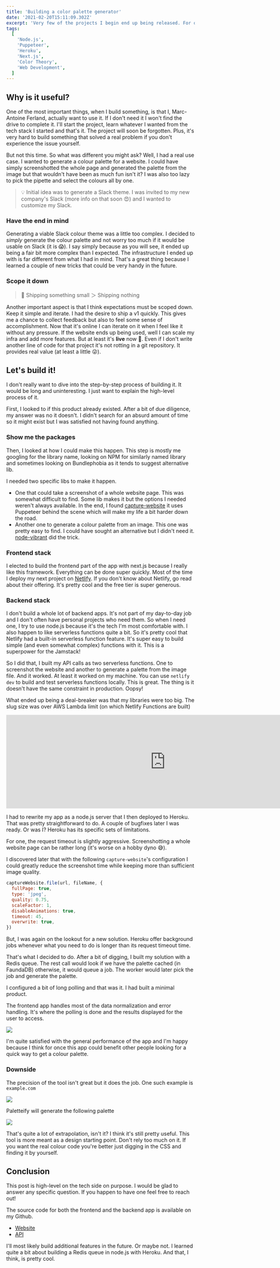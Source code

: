 ```yaml
---
title: 'Building a color palette generator'
date: '2021-02-20T15:11:09.302Z'
excerpt: 'Very few of the projects I begin end up being released. For once, I managed to build something useful. Here is how I built Paletteify.'
tags:
  [
    'Node.js',
    'Puppeteer',
    'Heroku',
    'Next.js',
    'Color Theory',
    'Web Development',
  ]
---
```


## Why is it useful?

One of the most important things, when I build something, is that I, Marc-Antoine Ferland, actually want to use it. If I don't need it I won't find the drive to complete it. I'll start the project, learn whatever I wanted from the tech stack I started and that's it. The project will soon be forgotten. Plus, it's very hard to build something that solved a real problem if you don't experience the issue yourself.

But not this time. So what was different you might ask? Well, I had a real use case. I wanted to generate a colour palette for a website. I could have simply screenshotted the whole page and generated the palette from the image but that wouldn't have been as much fun isn't it? I was also too lazy to pick the pipette and select the colours all by one.

> 💡 Initial idea was to generate a Slack theme. I was invited to my new company's Slack (more info on that soon 😍) and I wanted to customize my Slack.

### Have the end in mind

Generating a viable Slack colour theme was a little too complex. I decided to _simply_ generate the colour palette and not worry too much if it would be usable on Slack (it is 😱). I say simply because as you will see, it ended up being a fair bit more complex than I expected. The infrastructure I ended up with is far different from what I had in mind. That's a great thing because I learned a couple of new tricks that could be very handy in the future.

### Scope it down

> 🚀 Shipping something small ＞ Shipping nothing

Another important aspect is that I think expectations must be scoped down. Keep it simple and iterate. I had the desire to ship a v1 quickly. This gives me a chance to collect feedback but also to feel some sense of accomplishment. Now that it's online I can iterate on it when I feel like it without any pressure. If the website ends up being used, well I can scale my infra and add more features. But at least it's **live** now 🎉. Even if I don't write another line of code for that project it's not rotting in a git repository. It provides real value (at least a little 😜).

## Let's build it!

I don't really want to dive into the step-by-step process of building it. It would be long and uninteresting. I just want to explain the high-level process of it.

First, I looked to if this product already existed. After a bit of due diligence, my answer was no it doesn't. I didn't search for an absurd amount of time so it might exist but I was satisfied not having found anything.

### Show me the packages

Then, I looked at how I could make this happen. This step is mostly me googling for the library name, looking on NPM for similarly named library and sometimes looking on Bundlephobia as it tends to suggest alternative lib.

I needed two specific libs to make it happen.

- One that could take a screenshot of a whole website page. This was somewhat difficult to find. Some lib makes it but the options I needed weren't always available. In the end, I found [capture-website](https://www.npmjs.com/package/capture-website) it uses Puppeteer behind the scene which will make my life a bit harder down the road.
- Another one to generate a colour palette from an image. This one was pretty easy to find. I could have sought an alternative but I didn't need it. [node-vibrant](https://github.com/Vibrant-Colors/node-vibrant) did the trick.

### Frontend stack

I elected to build the frontend part of the app with next.js because I really like this framework. Everything can be done super quickly. Most of the time I deploy my next project on [Netlify](https://www.netlify.com/). If you don't know about Netlify, go read about their offering. It's pretty cool and the free tier is super generous.

### Backend stack

I don't build a whole lot of backend apps. It's not part of my day-to-day job and I don't often have personal projects who need them. So when I need one, I try to use node.js because it's the tech I'm most comfortable with. I also happen to like serverless functions quite a bit. So it's pretty cool that Netlify had a built-in serverless function feature. It's super easy to build simple (and even somewhat complex) functions with it. This is a superpower for the Jamstack!

So I did that, I built my API calls as two serverless functions. One to screenshot the website and another to generate a palette from the image file. And it worked. At least it worked on my machine. You can use `netlify dev` to build and test serverless functions locally. This is great. The thing is it doesn't have the same constraint in production. Oopsy!

What ended up being a deal-breaker was that my libraries were too big. The slug size was over AWS Lambda limit (on which Netlify Functions are built)

<iframe
  border="0"
  frameborder="0"
  height="250"
  width="850"
  src="https://twitframe.com/show?url=https%3A%2F%2Ftwitter.com%2Fma_ferland%2Fstatus%2F1356728708070047754"
></iframe>

I had to rewrite my app as a node.js server that I then deployed to Heroku. That was pretty straightforward to do. A couple of bugfixes later I was ready. Or was I? Heroku has its specific sets of limitations.

For one, the request timeout is slightly aggressive. Screenshotting a whole website page can be rather long (it's worse on a hobby dyno 😅).

I discovered later that with the following `capture-website`'s configuration I could greatly reduce the screenshot time while keeping more than sufficient image quality.

```js
captureWebsite.file(url, fileName, {
  fullPage: true,
  type: 'jpeg',
  quality: 0.75,
  scaleFactor: 1,
  disableAnimations: true,
  timeout: 45,
  overwrite: true,
})
```

But, I was again on the lookout for a new solution. Heroku offer background jobs whenever what you need to do is longer than its request timeout time.

That's what I decided to do. After a bit of digging, I built my solution with a Redis queue. The rest call would look if we have the palette cached (in FaundaDB) otherwise, it would queue a job. The worker would later pick the job and generate the palette.

I configured a bit of long polling and that was it. I had built a minimal product.

The frontend app handles most of the data normalization and error handling.
It's where the polling is done and the results displayed for the user to access.

<img src="https://cdn.loom.com/sessions/thumbnails/892bae1e444b4fbd9ae4a33da95092ad-with-play.gif">

I'm quite satisfied with the general performance of the app and I'm happy because I think for once this app could benefit other people looking for a quick way to get a colour palette.

### Downside

The precision of the tool isn't great but it does the job. One such example is `example.com`

![](/images/blog/screenshot_2021-02-20-example-domain.png)

Paletteify will generate the following palette

![](/images/blog/screenshot_2021-02-20-paletteify.png)

That's quite a lot of extrapolation, isn't it? I think it's still pretty useful. This tool is more meant as a design starting point. Don't rely too much on it. If you want the real colour code you're better just digging in the CSS and finding it by yourself.

## Conclusion

This post is high-level on the tech side on purpose. I would be glad to answer any specific question. If you happen to have one feel free to reach out!

The source code for both the frontend and the backend app is available on my Github.

- [Website](https://github.com/maferland/paletteify)
- [API](https://github.com/maferland/paletteify-server)

I'll most likely build additional features in the future. Or maybe not. I learned quite a bit about building a Redis queue in node.js with Heroku. And that, I think, is pretty cool.
